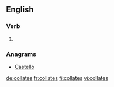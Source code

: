 
==English==

===Verb===
{{head|en}}

# {{en-third-person singular of|collate}}

===Anagrams===
* [[Castello#English|Castello]]

[[de:collates]]
[[fr:collates]]
[[fi:collates]]
[[vi:collates]]